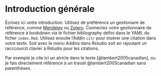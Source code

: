 # Introduction générale

<!-- Vous pouvez faire des commentaires cachés avec CTRL+SHIFT+C -->

Écrivez ici votre introduction. Utilisez de préférence un gestionaire de référence, comme [Mendeley](https://www.mendeley.com/) ou [Zotero](https://www.zotero.org/). Connectez votre gestionnaire de référence à bookdown via le fichier bibliography défini dans le YAML du ficher `index.Rmd`. Utilisez ensuite l'Addin `citr` pour insérer une citation dans votre texte. Soit avec le menu Addins dans Rstudio soit en rajoutant un racccourcit clavier à Rstudio pour les citations. 

Par exemple je cite ici un atricle dans le texte [@lambert2005canadian], ou je fais directement référence à un travail @lambert2005canadian sans parenthèses.



